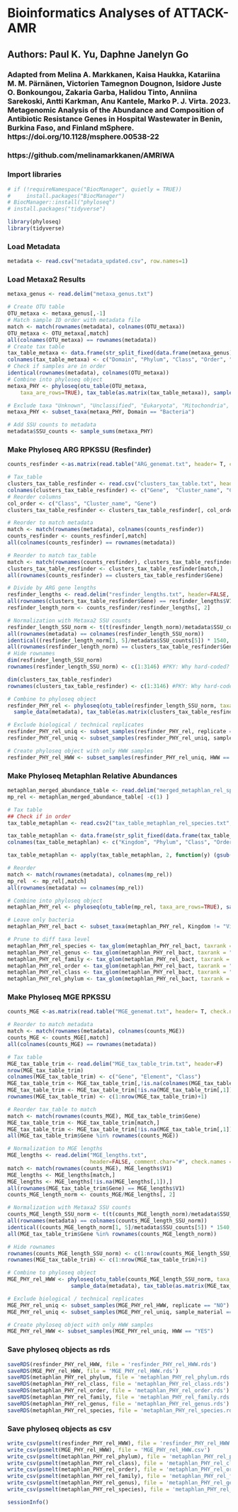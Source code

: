 # Bioinformatics Analyses of ATTACK-AMR
## Authors: Paul K. Yu, Daphne Janelyn Go

### Adapted from Melina A. Markkanen, Kaisa Haukka, Katariina M. M. Pärnänen, Victorien Tamegnon Dougnon, Isidore Juste O. Bonkoungou, Zakaria Garba, Halidou Tinto, Anniina Sarekoski, Antti Karkman, Anu Kantele, Marko P. J. Virta. 2023. Metagenomic Analysis of the Abundance and Composition of Antibiotic Resistance Genes in Hospital Wastewater in Benin, Burkina Faso, and Finland mSphere. https://doi.org/10.1128/msphere.00538-22
### https://github.com/melinamarkkanen/AMRIWA

### Import libraries

```r
# if (!requireNamespace("BiocManager", quietly = TRUE))
#     install.packages("BiocManager")
# BiocManager::install("phyloseq")
# install.packages("tidyverse")

library(phyloseq)
library(tidyverse)

```

### Load Metadata

```r
metadata <- read.csv("metadata_updated.csv", row.names=1)

```

### Load Metaxa2 Results

```r
metaxa_genus <- read.delim("metaxa_genus.txt")

# Create OTU table
OTU_metaxa <- metaxa_genus[,-1]
# Match sample ID order with metadata file
match <- match(rownames(metadata), colnames(OTU_metaxa))
OTU_metaxa <- OTU_metaxa[,match]
all(colnames(OTU_metaxa) == rownames(metadata))
# Create tax table
tax_table_metaxa <- data.frame(str_split_fixed(data.frame(metaxa_genus) [,1], ";", 6))
colnames(tax_table_metaxa) <- c("Domain", "Phylum", "Class", "Order", "Family", "Genus")
# Check if samples are in order
identical(rownames(metadata), colnames(OTU_metaxa))
# Combine into phyloseq object
metaxa_PHY <- phyloseq(otu_table(OTU_metaxa, 
    taxa_are_rows=TRUE), tax_table(as.matrix(tax_table_metaxa)), sample_data(metadata))

# Exclude taxa "Unknown", "Unclassified", "Eukaryota", "Mitochondria", "Archaea", "Chloroplast"
metaxa_PHY <- subset_taxa(metaxa_PHY, Domain == "Bacteria")

# Add SSU counts to metadata
metadata$SSU_counts <- sample_sums(metaxa_PHY)

```

### Make Phyloseq ARG RPKSSU (Resfinder)

```r
counts_resfinder <-as.matrix(read.table("ARG_genemat.txt", header= T, check.names = F, row.names = 1))

# Tax_table
clusters_tax_table_resfinder <- read.csv("clusters_tax_table.txt", header=FALSE, sep=";")
colnames(clusters_tax_table_resfinder) <- c("Gene",  "Cluster_name", "Class")
# Reorder columns
col_order <- c("Class", "Cluster_name", "Gene")
clusters_tax_table_resfinder <- clusters_tax_table_resfinder[, col_order]

# Reorder to match metadata
match <- match(rownames(metadata), colnames(counts_resfinder))
counts_resfinder <- counts_resfinder[,match]
all(colnames(counts_resfinder) == rownames(metadata))

# Reorder to match tax_table
match <- match(rownames(counts_resfinder), clusters_tax_table_resfinder$Gene)
clusters_tax_table_resfinder <- clusters_tax_table_resfinder[match,]
all(rownames(counts_resfinder) == clusters_tax_table_resfinder$Gene)

# Divide by ARG gene lengths
resfinder_lengths <- read.delim("resfinder_lengths.txt", header=FALSE, comment.char="#")
all(rownames(clusters_tax_table_resfinder$Gene) == resfinder_lengths$V1)
resfinder_length_norm <- counts_resfinder/resfinder_lengths[, 2]

# Normalization with Metaxa2 SSU counts
resfinder_length_SSU_norm <- t(t(resfinder_length_norm)/metadata$SSU_counts) * 1540
all(rownames(metadata) == colnames(resfinder_length_SSU_norm))
identical((resfinder_length_norm[3, 5]/metadata$SSU_counts[5]) * 1540, resfinder_length_SSU_norm[3, 5])
all(rownames(resfinder_length_norm) == clusters_tax_table_resfinder$Gene)
# Hide rownames
dim(resfinder_length_SSU_norm)
rownames(resfinder_length_SSU_norm) <- c(1:3146) #PKY: Why hard-coded?

dim(clusters_tax_table_resfinder)
rownames(clusters_tax_table_resfinder) <- c(1:3146) #PKY: Why hard-coded?

# Combine to phyloseq object
resfinder_PHY_rel <- phyloseq(otu_table(resfinder_length_SSU_norm, taxa_are_rows = TRUE),
  sample_data(metadata), tax_table(as.matrix(clusters_tax_table_resfinder)))

# Exclude biological / technical replicates
resfinder_PHY_rel_uniq <- subset_samples(resfinder_PHY_rel, replicate == "NO")
resfinder_PHY_rel_uniq <- subset_samples(resfinder_PHY_rel_uniq, sample_material == "water")

# Create phyloseq object with only HWW samples
resfinder_PHY_rel_HWW <- subset_samples(resfinder_PHY_rel_uniq, HWW == "YES")

```

### Make Phyloseq Metaphlan Relative Abundances

```r
metaphlan_merged_abundance_table <- read.delim("merged_metaphlan_rel_species.txt", header = T)
mp_rel <- metaphlan_merged_abundance_table[ -c(1) ]

# Tax table
## Check if in order
tax_table_metaphlan <- read.csv2("tax_table_metaphlan_rel_species.txt", header=F, sep="")

tax_table_metaphlan <- data.frame(str_split_fixed(data.frame(tax_table_metaphlan) [,1], ";", 7))
colnames(tax_table_metaphlan) <- c("Kingdom", "Phylum", "Class", "Order", "Family", "Genus", "Species")

tax_table_metaphlan <- apply(tax_table_metaphlan, 2, function(y) (gsub(".__", "", y)))

# Reorder
match <- match(rownames(metadata), colnames(mp_rel))
mp_rel  <- mp_rel[,match]
all(rownames(metadata) == colnames(mp_rel))

# Combine into phyloseq object
metaphlan_PHY_rel <- phyloseq(otu_table(mp_rel, taxa_are_rows=TRUE), sample_data(metadata), tax_table(as.matrix(tax_table_metaphlan)))

# Leave only bacteria
metaphlan_PHY_rel_bact <- subset_taxa(metaphlan_PHY_rel, Kingdom != "Viruses" & Kingdom != "Eukaryota")

# Prune to diff taxa level
metaphlan_PHY_rel_species <- tax_glom(metaphlan_PHY_rel_bact, taxrank = "Species")
metaphlan_PHY_rel_genus <- tax_glom(metaphlan_PHY_rel_bact, taxrank = "Genus")
metaphlan_PHY_rel_family <- tax_glom(metaphlan_PHY_rel_bact, taxrank = "Family")
metaphlan_PHY_rel_order <- tax_glom(metaphlan_PHY_rel_bact, taxrank = "Order")
metaphlan_PHY_rel_class <- tax_glom(metaphlan_PHY_rel_bact, taxrank = "Class")
metaphlan_PHY_rel_phylum <- tax_glom(metaphlan_PHY_rel_bact, taxrank = "Phylum")

```

### Make Phyloseq MGE RPKSSU

```r
counts_MGE <-as.matrix(read.table("MGE_genemat.txt", header= T, check.names = F, row.names = 1))

# Reorder to match metadata
match <- match(rownames(metadata), colnames(counts_MGE))
counts_MGE <- counts_MGE[,match]
all(colnames(counts_MGE) == rownames(metadata))

# Tax table
MGE_tax_table_trim <- read.delim("MGE_tax_table_trim.txt", header=F)
nrow(MGE_tax_table_trim)
colnames(MGE_tax_table_trim) <- c("Gene", "Element", "Class")
MGE_tax_table_trim <- MGE_tax_table_trim[,!is.na(colnames(MGE_tax_table_trim))]
MGE_tax_table_trim <- MGE_tax_table_trim[!is.na(MGE_tax_table_trim[,1]),]
rownames(MGE_tax_table_trim) <- c(1:nrow(MGE_tax_table_trim)+1)

# Reorder tax_table to match
match <- match(rownames(counts_MGE), MGE_tax_table_trim$Gene)
MGE_tax_table_trim <- MGE_tax_table_trim[match,]
MGE_tax_table_trim <- MGE_tax_table_trim[!is.na(MGE_tax_table_trim[,1]),]
all(MGE_tax_table_trim$Gene %in% rownames(counts_MGE))

# Normalization to MGE lengths
MGE_lengths <- read.delim("MGE_lengths.txt", 
                          header=FALSE, comment.char="#", check.names = F)
match <- match(rownames(counts_MGE), MGE_lengths$V1)
MGE_lengths <- MGE_lengths[match,]
MGE_lengths <- MGE_lengths[!is.na(MGE_lengths[,1]),]
all(rownames(MGE_tax_table_trim$Gene) == MGE_lengths$V1)
counts_MGE_length_norm <- counts_MGE/MGE_lengths[, 2]

# Normalization with Metaxa2 SSU counts
counts_MGE_length_SSU_norm <- t(t(counts_MGE_length_norm)/metadata$SSU_counts) * 1540 # 1540 is the 16S average length
all(rownames(metadata) == colnames(counts_MGE_length_SSU_norm))
identical((counts_MGE_length_norm[1, 5]/metadata$SSU_counts[5]) * 1540, counts_MGE_length_SSU_norm[1, 5])
all(MGE_tax_table_trim$Gene %in% rownames(counts_MGE_length_norm))

# Hide rownames
rownames(counts_MGE_length_SSU_norm) <- c(1:nrow(counts_MGE_length_SSU_norm)+1)
rownames(MGE_tax_table_trim) <- c(1:nrow(MGE_tax_table_trim)+1)

# Combine to phyloseq object
MGE_PHY_rel_HWW <- phyloseq(otu_table(counts_MGE_length_SSU_norm, taxa_are_rows = TRUE), 
                    sample_data(metadata), tax_table(as.matrix(MGE_tax_table_trim)))

# Exclude biological / technical replicates
MGE_PHY_rel_uniq <- subset_samples(MGE_PHY_rel_HWW, replicate == "NO")
MGE_PHY_rel_uniq <- subset_samples(MGE_PHY_rel_uniq, sample_material == "water")

# Create phyloseq object with only HWW samples
MGE_PHY_rel_HWW <- subset_samples(MGE_PHY_rel_uniq, HWW == "YES")

```

### Save phyloseq objects as rds
```r
saveRDS(resfinder_PHY_rel_HWW, file = 'resfinder_PHY_rel_HWW.rds')
saveRDS(MGE_PHY_rel_HWW, file = 'MGE_PHY_rel_HWW.rds')
saveRDS(metaphlan_PHY_rel_phylum, file = 'metaphlan_PHY_rel_phylum.rds')
saveRDS(metaphlan_PHY_rel_class, file = 'metaphlan_PHY_rel_class.rds')
saveRDS(metaphlan_PHY_rel_order, file = 'metaphlan_PHY_rel_order.rds')
saveRDS(metaphlan_PHY_rel_family, file = 'metaphlan_PHY_rel_family.rds')
saveRDS(metaphlan_PHY_rel_genus, file = 'metaphlan_PHY_rel_genus.rds')
saveRDS(metaphlan_PHY_rel_species, file = 'metaphlan_PHY_rel_species.rds')

```

### Save phyloseq objects as csv

```r
write_csv(psmelt(resfinder_PHY_rel_HWW), file = 'resfinder_PHY_rel_HWW.csv')
write_csv(psmelt(MGE_PHY_rel_HWW), file = 'MGE_PHY_rel_HWW.csv')
write_csv(psmelt(metaphlan_PHY_rel_phylum), file = 'metaphlan_PHY_rel_phylum.csv')
write_csv(psmelt(metaphlan_PHY_rel_class), file = 'metaphlan_PHY_rel_class.csv')
write_csv(psmelt(metaphlan_PHY_rel_order), file = 'metaphlan_PHY_rel_order.csv')
write_csv(psmelt(metaphlan_PHY_rel_family), file = 'metaphlan_PHY_rel_family.csv')
write_csv(psmelt(metaphlan_PHY_rel_genus), file = 'metaphlan_PHY_rel_genus.csv')
write_csv(psmelt(metaphlan_PHY_rel_species), file = 'metaphlan_PHY_rel_species.csv')

```

```r
sessionInfo()
```